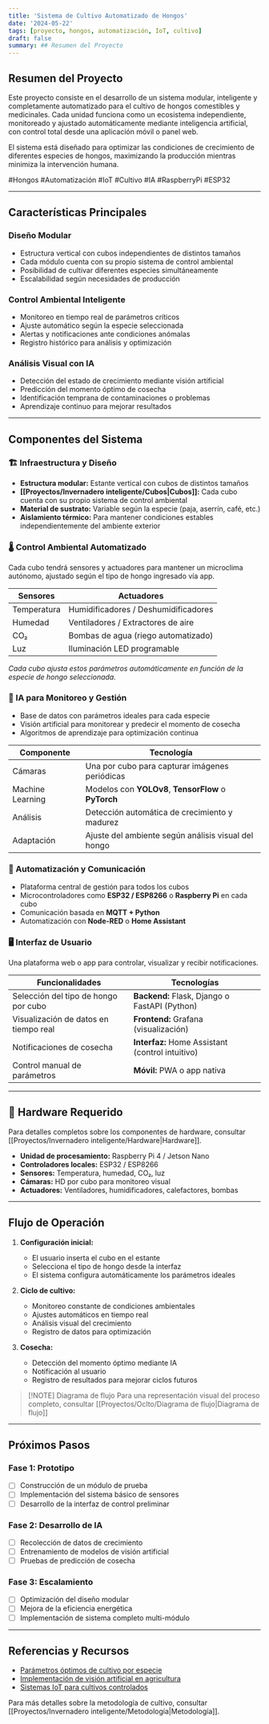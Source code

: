 ```yaml
---
title: 'Sistema de Cultivo Automatizado de Hongos'
date: '2024-05-22'
tags: [proyecto, hongos, automatización, IoT, cultivo]
draft: false
summary: ## Resumen del Proyecto
---
```


## Resumen del Proyecto

Este proyecto consiste en el desarrollo de un sistema modular, inteligente y completamente automatizado para el cultivo de hongos comestibles y medicinales. Cada unidad funciona como un ecosistema independiente, monitoreado y ajustado automáticamente mediante inteligencia artificial, con control total desde una aplicación móvil o panel web.

El sistema está diseñado para optimizar las condiciones de crecimiento de diferentes especies de hongos, maximizando la producción mientras minimiza la intervención humana.

#Hongos #Automatización #IoT #Cultivo #IA #RaspberryPi #ESP32

---

## Características Principales

### Diseño Modular
- Estructura vertical con cubos independientes de distintos tamaños
- Cada módulo cuenta con su propio sistema de control ambiental
- Posibilidad de cultivar diferentes especies simultáneamente
- Escalabilidad según necesidades de producción

### Control Ambiental Inteligente
- Monitoreo en tiempo real de parámetros críticos
- Ajuste automático según la especie seleccionada
- Alertas y notificaciones ante condiciones anómalas
- Registro histórico para análisis y optimización

### Análisis Visual con IA
- Detección del estado de crecimiento mediante visión artificial
- Predicción del momento óptimo de cosecha
- Identificación temprana de contaminaciones o problemas
- Aprendizaje continuo para mejorar resultados

---

## Componentes del Sistema

### 🏗️ Infraestructura y Diseño

- **Estructura modular:** Estante vertical con cubos de distintos tamaños
- **[[Proyectos/Invernadero inteligente/Cubos|Cubos]]:** Cada cubo cuenta con su propio sistema de control ambiental
- **Material de sustrato:** Variable según la especie (paja, aserrín, café, etc.)
- **Aislamiento térmico:** Para mantener condiciones estables independientemente del ambiente exterior

### 🌡️ Control Ambiental Automatizado

Cada cubo tendrá sensores y actuadores para mantener un microclima autónomo, ajustado según el tipo de hongo ingresado vía app.

| Sensores | Actuadores |
|----------|------------|
| Temperatura | Humidificadores / Deshumidificadores |
| Humedad | Ventiladores / Extractores de aire |
| CO₂ | Bombas de agua (riego automatizado) |
| Luz | Iluminación LED programable |

*Cada cubo ajusta estos parámetros automáticamente en función de la especie de hongo seleccionada.*

### 🤖 IA para Monitoreo y Gestión

- Base de datos con parámetros ideales para cada especie
- Visión artificial para monitorear y predecir el momento de cosecha
- Algoritmos de aprendizaje para optimización continua

| Componente | Tecnología |
|------------|------------|
| Cámaras | Una por cubo para capturar imágenes periódicas |
| Machine Learning | Modelos con **YOLOv8**, **TensorFlow** o **PyTorch** |
| Análisis | Detección automática de crecimiento y madurez |
| Adaptación | Ajuste del ambiente según análisis visual del hongo |

### 🔁 Automatización y Comunicación

- Plataforma central de gestión para todos los cubos
- Microcontroladores como **ESP32 / ESP8266** o **Raspberry Pi** en cada cubo
- Comunicación basada en **MQTT + Python**
- Automatización con **Node-RED** o **Home Assistant**

### 🖥️ Interfaz de Usuario

Una plataforma web o app para controlar, visualizar y recibir notificaciones.

| Funcionalidades | Tecnologías |
|----------------|-------------|
| Selección del tipo de hongo por cubo | **Backend:** Flask, Django o FastAPI (Python) |
| Visualización de datos en tiempo real | **Frontend:** Grafana (visualización) |
| Notificaciones de cosecha | **Interfaz:** Home Assistant (control intuitivo) |
| Control manual de parámetros | **Móvil:** PWA o app nativa |

---

## 🧩 Hardware Requerido

Para detalles completos sobre los componentes de hardware, consultar [[Proyectos/Invernadero inteligente/Hardware|Hardware]].

- **Unidad de procesamiento:** Raspberry Pi 4 / Jetson Nano
- **Controladores locales:** ESP32 / ESP8266
- **Sensores:** Temperatura, humedad, CO₂, luz
- **Cámaras:** HD por cubo para monitoreo visual
- **Actuadores:** Ventiladores, humidificadores, calefactores, bombas

---

## Flujo de Operación

1. **Configuración inicial:**
   - El usuario inserta el cubo en el estante
   - Selecciona el tipo de hongo desde la interfaz
   - El sistema configura automáticamente los parámetros ideales

2. **Ciclo de cultivo:**
   - Monitoreo constante de condiciones ambientales
   - Ajustes automáticos en tiempo real
   - Análisis visual del crecimiento
   - Registro de datos para optimización

3. **Cosecha:**
   - Detección del momento óptimo mediante IA
   - Notificación al usuario
   - Registro de resultados para mejorar ciclos futuros

> [!NOTE] Diagrama de flujo
> Para una representación visual del proceso completo, consultar [[Proyectos/Oclto/Diagrama de flujo|Diagrama de flujo]]

---

## Próximos Pasos

### Fase 1: Prototipo
- [ ] Construcción de un módulo de prueba
- [ ] Implementación del sistema básico de sensores
- [ ] Desarrollo de la interfaz de control preliminar

### Fase 2: Desarrollo de IA
- [ ] Recolección de datos de crecimiento
- [ ] Entrenamiento de modelos de visión artificial
- [ ] Pruebas de predicción de cosecha

### Fase 3: Escalamiento
- [ ] Optimización del diseño modular
- [ ] Mejora de la eficiencia energética
- [ ] Implementación de sistema completo multi-módulo

---

## Referencias y Recursos

- [Parámetros óptimos de cultivo por especie](https://fungi.com/blogs/articles/the-parameters-of-mushroom-cultivation)
- [Implementación de visión artificial en agricultura](https://www.mdpi.com/2073-4395/10/5/728)
- [Sistemas IoT para cultivos controlados](https://www.sciencedirect.com/science/article/pii/S2214317320300360)

Para más detalles sobre la metodología de cultivo, consultar [[Proyectos/Invernadero inteligente/Metodología|Metodología]].